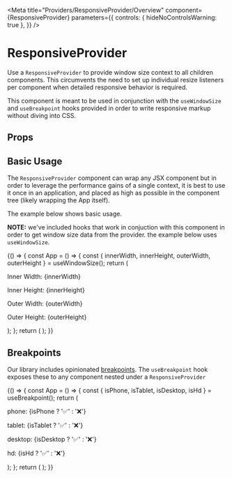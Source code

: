 
<Meta
  title="Providers/ResponsiveProvider/Overview"
  component={ResponsiveProvider}
  parameters={{
    controls: { hideNoControlsWarning: true },
  }}
/>

# ResponsiveProvider

Use a `ResponsiveProvider` to provide window size context to all children components. This circumvents the need
to set up individual resize listeners per component when detailed responsive behavior is required.

This component is meant to be used in conjunction with the `useWindowSize` and `useBreakpoint` hooks provided in order to write responsive
markup without diving into CSS.

## Props

<ArgsTable of={ResponsiveProvider} />

## Basic Usage

The `ResponsiveProvider` component can wrap any JSX component but in order to leverage the performance gains of a single context,
it is best to use it once in an application, and placed as high as possible in the component tree (likely wrapping the App itself).

The example below shows basic usage.

**NOTE:** we've included hooks that work in conjuction with this component in order to get
window size data from the provider. the example below uses `useWindowSize`.

<Canvas isExpanded>
  <Story name="Default">
    {() => {
      const App = () => {
        const { innerWidth, innerHeight, outerWidth, outerHeight } = useWindowSize();
        return (
          <Box childGap="md">
            <p>Inner Width: {innerWidth}</p>
            <p>Inner Height: {innerHeight}</p>
            <p>Outer Width: {outerWidth}</p>
            <p>Outer Height: {outerHeight}</p>
          </Box>
        );
      };     
      return (
        <ResponsiveProvider>
          <App />
        </ResponsiveProvider>
      );
    }}
  </Story>
</Canvas>

## Breakpoints

Our library includes opinionated [breakpoints](/?path=/docs/design-tokens-breakpoints--page). The `useBreakpoint` hook exposes
these to any component nested under a `ResponsiveProvider`

<Canvas isExpanded>
  <Story name="Breakpoints">
    {() => {
      const App = () => {
        const { isPhone, isTablet, isDesktop, isHd } = useBreakpoint();
        return (
          <Box childGap="md">
            <p>phone: {isPhone ? '✅' : '❌'}</p>
            <p>tablet: {isTablet ? '✅' : '❌'}</p>
            <p>desktop: {isDesktop ? '✅' : '❌'}</p>
            <p>hd: {isHd ? '✅' : '❌'}</p>
          </Box>
        );
      };     
      return (
        <ResponsiveProvider>
          <App />
        </ResponsiveProvider>
      );
    }}
  </Story>
</Canvas>



